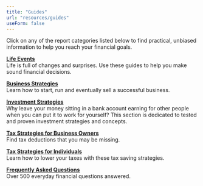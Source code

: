 ```yaml
---
title: "Guides"
url: "resources/guides"
useForm: false
---
```


Click on any of the report categories listed below to find practical, unbiased information to help you reach your financial goals.  
  

[**Life Events**](/resources/guides/life-evnets)  
Life is full of changes and surprises. Use these guides to help you make sound financial decisions.

[**Business Strategies**](/resources/guides/business-strategies)  
Learn how to start, run and eventually sell a successful business.

[**Investment Strategies**](/resources/guides/investment-strategies)  
Why leave your money sitting in a bank account earning for other people when you can put it to work for yourself? This section is dedicated to tested and proven investment strategies and concepts.

[**Tax Strategies for Business Owners**](/resources/guides/tax-strategies-business-owners)  
Find tax deductions that you may be missing.

[**Tax Strategies for Individuals**](/resources/guides/tax-strategies-individuals)  
Learn how to lower your taxes with these tax saving strategies.

[**Frequently Asked Questions**](/resources/guides/frequently-asked-questions)  
Over 500 everyday financial questions answered.
